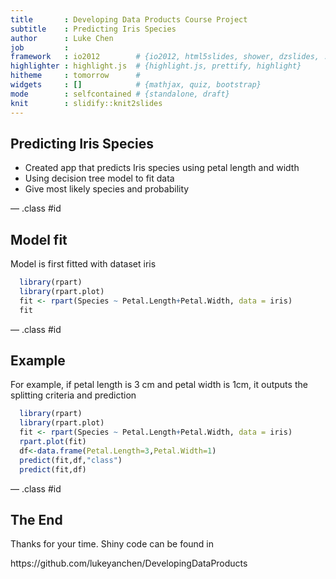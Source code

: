 ```yaml
---
title       : Developing Data Products Course Project
subtitle    : Predicting Iris Species
author      : Luke Chen
job         : 
framework   : io2012        # {io2012, html5slides, shower, dzslides, ...}
highlighter : highlight.js  # {highlight.js, prettify, highlight}
hitheme     : tomorrow      # 
widgets     : []            # {mathjax, quiz, bootstrap}
mode        : selfcontained # {standalone, draft}
knit        : slidify::knit2slides
---
```


## Predicting Iris Species

* Created app that predicts Iris species using petal length and width
* Using decision tree model to fit data
* Give most likely species and probability

--- .class #id 

## Model fit

Model is first fitted with dataset iris

```r
  library(rpart)
  library(rpart.plot)
  fit <- rpart(Species ~ Petal.Length+Petal.Width, data = iris)
  fit
```

--- .class #id 


## Example

For example, if petal length is 3 cm and petal width is 1cm, it outputs the splitting criteria and prediction

```r
  library(rpart)
  library(rpart.plot)
  fit <- rpart(Species ~ Petal.Length+Petal.Width, data = iris)
  rpart.plot(fit)
  df<-data.frame(Petal.Length=3,Petal.Width=1)
  predict(fit,df,"class")
  predict(fit,df)
```

--- .class #id

## The End

Thanks for your time. Shiny code can be found in 


https://github.com/lukeyanchen/DevelopingDataProducts
